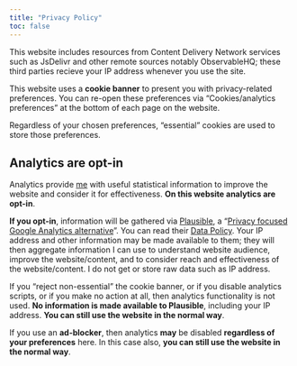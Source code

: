 ```yaml
---
title: "Privacy Policy"
toc: false
---
```


This website includes resources from Content Delivery Network services such as JsDelivr and other remote sources notably ObservableHQ; these third parties recieve your IP address whenever you use the site.

This website uses a **cookie banner** to present you with privacy-related preferences. You can re-open these preferences via "Cookies/analytics preferences" at the bottom of each page on the website.

Regardless of your chosen preferences, "essential" cookies are used to store those preferences.

## Analytics are opt-in

Analytics provide [me](https://calcwithdec.dev/about.html) with useful statistical information to improve the website and consider it for effectiveness. **On this website analytics are opt-in**.

**If you opt-in**, information will be gathered via [Plausible](https://plausible.io), a "[Privacy focused Google Analytics alternative](https://plausible.io/privacy-focused-web-analytics)". You can read their [Data Policy](https://plausible.io/data-policy). Your IP address and other information may be made available to them; they will then aggregate information I can use to understand website audience, improve the website/content, and to consider reach and effectiveness of the website/content. I do not get or store raw data such as IP address.

If you "reject non-essential" the cookie banner, or if you disable analytics scripts, or if you make no action at all, then analytics functionality is not used. **No information is made available to Plausible**, including your IP address. **You can still use the website in the normal way**.

If you use an **ad-blocker**, then analytics **may** be disabled **regardless of your preferences** here. In this case also, **you can still use the website in the normal way**.

<!--
## Changes to this privacy policy

This privacy policy and details about website features described are subject to change. You can find a history of changes [on GitLab](https://gitlab.com/declann/calcy-quarty-vizy-template/-/blob/webby/privacy.qmd).
-->